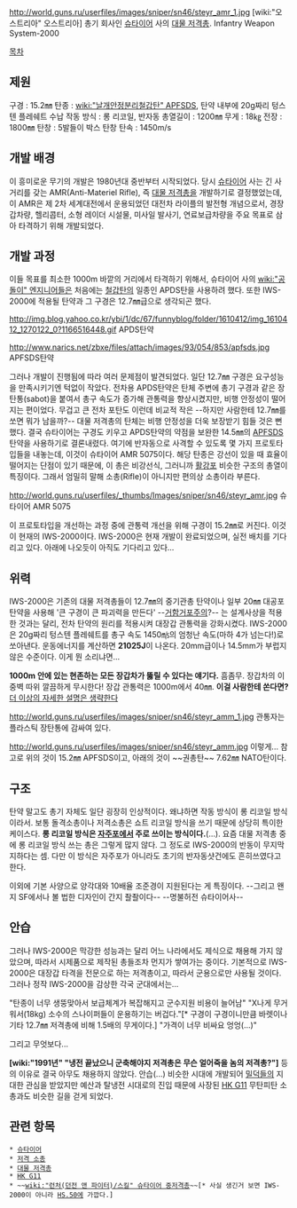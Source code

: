 http://world.guns.ru/userfiles/images/sniper/sn46/steyr_amr_1.jpg
[wiki:"오스트리아" 오스트리아] 총기 회사인 [[슈타이어]] 사의 [[대물 저격총]].
Infantry Weapon System-2000

[[목차]]

== 제원 ==
구경 : 15.2㎜
탄종 : [[wiki:"날개안정분리철갑탄" APFSDS]], 탄약 내부에 20g짜리 텅스텐 플레쉐트 수납
작동 방식 : 롱 리코일, 반자동
총열길이 : 1200㎜
무게 : 18㎏
전장 : 1800㎜
탄창 : 5발들이 박스 탄창
탄속 : 1450m/s
== 개발 배경 ==
이 흥미로운 무기의 개발은 1980년대 중반부터 시작되었다. 당시 [[슈타이어]] 사는 긴 사거리를 갖는 AMR(Anti-Materiel Rifle), 즉 [[대물 저격총]]을 개발하기로 결정했었는데, 이 AMR은 제 2차 세계대전에서 운용되었던 대전차 라이플의 발전형 개념으로서, 경장갑차량, 헬리콥터, 소형 레이더 시설물, 미사일 발사기, 연료보급차량을 주요 목표로 삼아 타격하기 위해 개발되었다.

== 개발 과정 ==
이들 목표를 최소한 1000m 바깥의 거리에서 타격하기 위해서, 슈타이어 사의 [[wiki:"공돌이" 엔지니어]]들은 처음에는 [[철갑탄]]의 일종인 APDS탄을 사용하려 했다. 또한 IWS-2000에 적용될 탄약과 그 구경은 12.7㎜급으로 생각되곤 했다.

http://img.blog.yahoo.co.kr/ybi/1/dc/67/funnyblog/folder/1610412/img_1610412_1270122_0?1166516448.gif
APDS탄약

http://www.narics.net/zbxe/files/attach/images/93/054/853/apfsds.jpg
APFSDS탄약

그러나 개발이 진행됨에 따라 여러 문제점이 발견되었다. 일단 12.7㎜ 구경은 요구성능을 만족시키기엔 턱없이 작았다. 전차용 APDS탄약은 탄체 주변에 총기 구경과 같은 장탄통(sabot)을 붙여서 총구 속도가 증가해 관통력을 향상시켰지만, 비행 안정성이 떨어지는 편이었다. 무겁고 큰 전차 포탄도 이런데 비교적 작은 --하지만 사람한테 12.7㎜를 쏘면 뭐가 남을까?-- 대물 저격총의 탄체는 비행 안정성을 더욱 보장받기 힘들 것은 뻔했다. 결국 슈타이어는 구경도 키우고 APDS탄약의 약점을 보완한 14.5㎜의 [[APFSDS]] 탄약을 사용하기로 결론내렸다. 여기에 반자동으로 사격할 수 있도록 몇 가지 프로토타입들을 내놓는데, 이것이 슈타이어 AMR 5075이다. 해당 탄종은 강선이 있을 때 효율이 떨어지는 단점이 있기 때문에, 이 총은 비강선식, 그러니까 [[활강포]] 비슷한 구조의 총열이 특징이다. 그래서 엄밀히 말해 소총(Rifle)이 아니지만 편의상 소총이라 부른다.

http://world.guns.ru/userfiles/_thumbs/Images/sniper/sn46/steyr_amr.jpg
슈타이어 AMR 5075

이 프로토타입을 개선하는 과정 중에 관통력 개선을 위해 구경이 15.2㎜로 커진다. 이것이 현재의 IWS-2000이다. IWS-2000은 현재 개발이 완료되었으며, 실전 배치를 기다리고 있다. 아래에 나오듯이 아직도 기다리고 있다...
== 위력 ==
IWS-2000은 기존의 대물 저격총들이 12.7㎜의 중기관총 탄약이나 일부 20㎜ 대공포 탄약을 사용해 '큰 구경이 큰 파괴력을 만든다' --[[거함거포주의]]?-- 는 설계사상을 적용한 것과는 달리, 전차 탄약의 원리를 적용시켜 대장갑 관통력을 강화시켰다. IWS-2000은 20g짜리 텅스텐 플레쉐트를 총구 속도 1450㎧의 엄청난 속도(마하 4가 넘는다!)로 쏘아낸다. 운동에너지를 계산하면 '''21025J'''이 나온다. 20mm급이나 14.5mm가 부럽지 않은 수준이다. 이게 뭔 소리냐면...

'''1000m 안에 있는 현존하는 모든 장갑차가 뚫릴 수 있다는 얘기다.''' 흠좀무. 장갑차의 이중벽 따위 깔끔하게 무시한다! 장갑 관통력은 1000m에서 40㎜. '''이걸 사람한테 쏜다면?''' [[더 이상의 자세한 설명은 생략한다]]

http://world.guns.ru/userfiles/images/sniper/sn46/steyr_amm_1.jpg
관통자는 플라스틱 장탄통에 감싸여 있다.

http://world.guns.ru/userfiles/images/sniper/sn46/steyr_amm.jpg
이렇게... 참고로 위의 것이 15.2㎜ APFSDS이고, 아래의 것이 ~~권총탄~~ 7.62㎜ NATO탄이다.

== 구조 ==
탄약 말고도 총기 자체도 일단 굉장히 인상적이다. 왜냐하면 작동 방식이 롱 리코일 방식이라서. 보통 돌격소총이나 저격소총은 쇼트 리코일 방식을 쓰기 때문에 상당히 특이한 케이스다. '''롱 리코일 방식은 [[자주포]]에서 주로 쓰이는 방식이다.'''(...). 요즘 대물 저격총 중에 롱 리코일 방식 쓰는 총은 그렇게 많지 않다. 그 정도로 IWS-2000의 반동이 무지막지하다는 셈. 다만 이 방식은 자주포가 아니라도 초기의 반자동샷건에도 흔히쓰였다고 한다.

이외에 기본 사양으로 양각대와 10배율 조준경이 지원된다는 게 특징이다.
--그리고 왠지 SF에서나 볼 법한 디자인이 간지 좔좔이다-- --명불허전 슈타이어사--

== 안습 ==
그러나 IWS-2000은 막강한 성능과는 달리 어느 나라에서도 제식으로 채용해 가지 않았으며, 따라서 시제품으로 제작된 총들조차 먼지가 쌓여가는 중이다. 기본적으로 IWS-2000은 대장갑 타격을 전문으로 하는 저격총이고, 따라서 군용으로만 사용될 것이다. 그러나 정작 IWS-2000을 감상한 각국 군대에서는...

"탄종이 너무 생뚱맞아서 보급체계가 복잡해지고 군수지원 비용이 늘어남"
"X나게 무거워서(18kg) 소수의 스나이퍼들이 운용하기는 버겁다."[* 구경이 구경이니만큼 바렛이나 기타 12.7㎜ 저격총에 비해 1.5배의 무게이다.]
"가격이 너무 비싸요 엉엉(...)"

그리고 무엇보다...

'''[wiki:"1991년" "냉전 끝났으니 군축해야지 저격총은 무슨 얼어죽을 놈의 저격총?"]'''
등의 이유로 결국 아무도 채용하지 않았다. 안습(...)
비슷한 시대에 개발되어 [[밀덕]]들의 지대한 관심을 받았지만 예산과 탈냉전 시대로의 진입 때문에 사장된 [[HK G11]] 무탄피탄 소총과도 비슷한 길을 걷게 되었다.

== 관련 항목 ==
 * [[슈타이어]]
 * [[저격 소총]]
 * [[대물 저격총]]
 * [[HK G11]]
 * ~~[[wiki:"런처(던전 앤 파이터)/스킬" 슈타이어 중저격총]]~~[* 사실 생긴거 보면 IWS-2000이 아니라 [[HS.50]]에 가깝다.]
